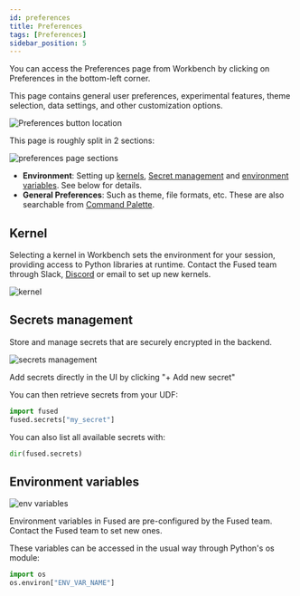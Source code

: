 ```yaml
---
id: preferences
title: Preferences
tags: [Preferences]
sidebar_position: 5
---
```


You can access the Preferences page from Workbench by clicking on Preferences in the bottom-left corner.

This page contains general user preferences, experimental features, theme selection, data settings, and other customization options.

![Preferences button location](/img/workbench/preferences/new_preferences.png)

This page is roughly split in 2 sections:

![preferences page sections](/img/workbench/preferences/top_level_preference.png)

- **Environment**: Setting up [kernels](/workbench/preferences/#kernel), [Secret management](/workbench/preferences/#secrets-management) and [environment variables](/workbench/preferences/#environment-variables). See below for details.
- **General Preferences**: Such as theme, file formats, etc. These are also searchable from [Command Palette](/core-concepts/best-practices/workbench-best-practices/#using-keyboard-shortcuts-command-palette).

## Kernel

Selecting a kernel in Workbench sets the environment for your session, providing access to Python libraries at runtime. Contact the Fused team through Slack, [Discord](https://discord.com/invite/BxS5wMzdRk) or email to set up new kernels.

![kernel](/img/workbench/preferences/kernel.png)

## Secrets management

Store and manage secrets that are securely encrypted in the backend.

![secrets management](/img/workbench/preferences/secrets_management.png)

Add secrets directly in the UI by clicking "+ Add new secret"

You can then retrieve secrets from your UDF:

```python showLineNumbers
import fused
fused.secrets["my_secret"]
```

You can also list all available secrets with:

```python showLineNumbers
dir(fused.secrets)
```


## Environment variables

![env variables](/img/workbench/preferences/env_variables.png)

Environment variables in Fused are pre-configured by the Fused team. Contact the Fused team to set new ones. 

These variables can be accessed in the usual way through Python's os module:

```python showLineNumbers
import os
os.environ["ENV_VAR_NAME"]
```
